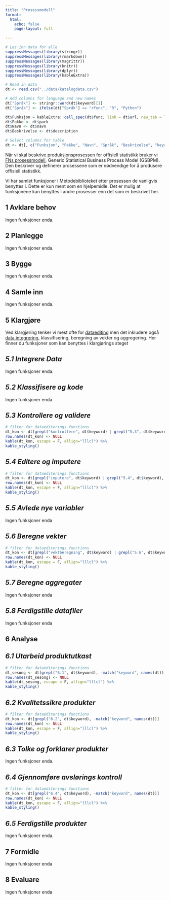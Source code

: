 ```yaml
---
title: "Prosessmodell"
format:
  html:
    echo: false
    page-layout: full

---
```



```r
# Les inn data for alle
suppressMessages(library(stringr))
suppressMessages(library(rmarkdown))
suppressMessages(library(magrittr))
suppressMessages(library(knitr))
suppressMessages(library(dplyr))
suppressMessages(library(kableExtra))

# Read in data
dt <- read.csv("../data/katalogdata.csv")

# Add columns for language and new names
dt["Språk"] <- stringr::word(dt$keyword)[1]
dt["Språk"] <- ifelse(dt["Språk"] == "rfunc", "R", "Python")

dt$Funksjon = kableExtra::cell_spec(dt$func, link = dt$url, new_tab = T)
dt$Pakke <- dt$pack
dt$Navn <- dt$navn
dt$Beskrivelse <- dt$description

# Select columns for table
dt <- dt[, c("Funksjon", "Pakke", "Navn", "Språk", "Beskrivelse", "keyword")]

```


Når vi skal beskrive produksjonsprosessen for offisiell statistikk bruker vi [FNs prosessmodell](https://ssbno.sharepoint.com/sites/Metodikkistatistikkproduksjonen/SitePages/Prosessmodell-for-statistikkproduksjon.aspx), Generic Statistical Business Process Model (GSBPM). Den beskriver og definerer prosessene som er nødvendige for å produsere offisiell statistikk. 

Vi har samlet funksjoner i Metodebiblioteket etter prosessen de vanligvis benyttes i. Dette er kun ment som en hjelpemidle. Det er mulig at funksjonene kan benyttes i andre prosesser enn det som er beskrivet her.


::: {.panel-tabset}

## 1 Avklare behov
Ingen funksjoner enda.

## 2 Planlegge
Ingen funksjoner enda.

## 3 Bygge
Ingen funksjoner enda.

## 4 Samle inn
Ingen funksjoner enda.

## 5 Klargjøre
Ved klargjøring tenker vi mest ofte for [dataediting](https://ssbno.sharepoint.com/sites/Metodikkistatistikkproduksjonen/SitePages/Dataeditering.aspx) men det inkludere også [data integrering](https://ssbno.sharepoint.com/sites/Metodikkistatistikkproduksjonen/SitePages/Dataintegrering.aspx), klassifisering, beregning av vekter og aggregering. Her finner du funksjoner som kan benyttes i klargjørings steget

:::{.panel-tabset}
## *5.1 Integrere Data*
Ingen funksjoner enda.

## *5.2 Klassifisere og kode*
Ingen funksjoner enda.

## *5.3 Kontrollere og validere*

```r
# filter for dataediterings functions
dt_kon <- dt[grepl("kontrollere", dt$keyword) | grepl("5.3", dt$keyword), -match("keyword", names(dt))]
row.names(dt_kon) <- NULL
kable(dt_kon, escape = F, allign="lllcl") %>%
kable_styling()
```


## *5.4 Editere og imputere*
```r
# filter for dataediterings functions
dt_kon <- dt[grepl("imputere", dt$keyword) | grepl("5.4", dt$keyword), -match("keyword", names(dt))]
row.names(dt_kon) <- NULL
kable(dt_kon, escape = F, allign="lllcl") %>%
kable_styling()
```

## *5.5 Avlede nye variabler*
Ingen funksjoner enda

## *5.6 Beregne vekter*
```r
# filter for dataediterings functions
dt_kon <- dt[grepl("vektberegning", dt$keyword) | grepl("5.6", dt$keyword), -match("keyword", names(dt))]
row.names(dt_kon) <- NULL
kable(dt_kon, escape = F, allign="lllcl") %>%
kable_styling()
```

## *5.7 Beregne aggregater*
Ingen funksjoner enda

## *5.8 Ferdigstille datafiler*
Ingen funksjoner enda

:::

## 6 Analyse
:::{.panel-tabset}
## *6.1 Utarbeid produktutkast*
```r
# filter for dataediterings functions
dt_sesong <- dt[grepl("6.1", dt$keyword), -match("keyword", names(dt))]
row.names(dt_sesong) <- NULL
kable(dt_sesong, escape = F, allign="lllcl") %>%
kable_styling()
```


## *6.2 Kvalitetssikre produkter*
```r
# filter for dataediterings functions
dt_kon <- dt[grepl("6.2", dt$keyword), -match("keyword", names(dt))]
row.names(dt_kon) <- NULL
kable(dt_kon, escape = F, allign="lllcl") %>%
kable_styling()
```

## *6.3 Tolke og forklarer produkter*
Ingen funksjoner enda.

## *6.4 Gjennomføre avslørings kontroll*
```r
# filter for dataediterings functions
dt_kon <- dt[grepl("6.4", dt$keyword), -match("keyword", names(dt))]
row.names(dt_kon) <- NULL
kable(dt_kon, escape = F, allign="lllcl") %>%
kable_styling()
```

## *6.5 Ferdigstille produkter*
Ingen funksjoner enda.

:::


## 7 Formidle
Ingen funksjoner enda

## 8 Evaluare
Ingen funksjoner enda
:::

